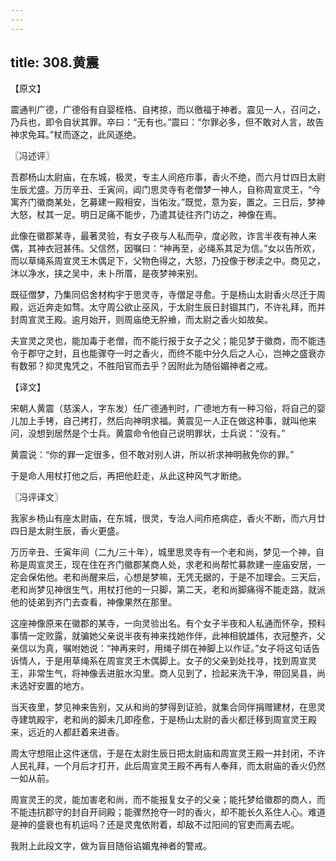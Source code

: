 ```yaml
---
---
---
```

title: 308.黄震
---



【原文】

震通判广德，广德俗有自婴桎梏、自拷掠，而以徼福于神者。震见一人，召问之，乃兵也，即令自状其罪。卒曰：“无有也。”震曰：“尔罪必多，但不敢对人言，故告神求免耳。”杖而逐之，此风遂绝。

〖冯述评〗

吾郡杨山太尉庙，在东城，极灵，专主人间疮疖事，香火不绝，而六月廿四日太尉生辰尤盛。万历辛丑、壬寅间，阊门思灵寺有老僧梦一神人，自称周宣灵王，“今寓齐门徽商某处，乞募建一殿相安，当佑汝。”既觉，意为妄，置之。三日后，梦神大怒，杖其一足。明日足痛不能步，乃遣其徒往齐门访之，神像在焉。

此像在徽郡某寺，最著灵验，有女子夜与人私而孕，度必败，诈言半夜有神人来偶，其神衣冠甚伟。父信然，因嘱曰：“神再至，必绳系其足为信。”女以告所欢，而以草绳系周宣灵王木偶足下，父物色得之，大怒，乃投像于秽渎之中。商见之，沐以净水，挟之吴中，未卜所厝，是夜梦神来别。

既征僧梦，乃集同侣舍材构宇于思灵寺，寺僧足寻愈。于是杨山太尉香火尽迁于周殿，远近奔走如骛。太守周公欲止巫风，于太尉生辰日封锢其门，不许礼拜，而并封周宣灵王殿。逾月始开，则周庙绝无肸飨，而太尉之香火如故矣。

夫宣灵之灵也，能加毒于老僧，而不能行报于女子之父；能见梦于徽商，而不能违令于郡守之封，且也能骤夺一时之香火，而终不能中分久后之人心，岂神之盛衰亦有数邪？抑灵鬼凭之，不胜阳官而去乎？因附此为随俗媚神者之戒。

【译文】

宋朝人黄震（慈溪人，字东发）任广德通判时，广德地方有一种习俗，将自己的婴儿加上手铐，自己拷打，然后向神明求福。黄震见一人正在做这种事，就叫他来问，没想到居然是个士兵。黄震命令他自己说明罪状，士兵说：“没有。”

黄震说：“你的罪一定很多，但不敢对别人讲，所以祈求神明赦免你的罪。”

于是命人用杖打他之后，再把他赶走，从此这种风气才断绝。

〖冯评译文〗

我家乡杨山有座太尉庙，在东城，很灵，专治人间疖疮病症，香火不断，而六月廿四日是太尉生辰，香火更盛。

万历辛丑、壬寅年间（二九/三十年），城里思灵寺有一个老和尚，梦见一个神，自称是周宣灵王，现在住在齐门徽郡某商人处，求老和尚帮忙募款建一座庙安居，一定会保佑他。老和尚醒来后，心想是梦嘛，无凭无据的，于是不加理会。三天后，老和尚梦见神很生气，用杖打他的一只脚，第二天，老和尚脚痛得不能走路，就派他的徒弟到齐门去查看，神像果然在那里。

这座神像原来在徽郡的某寺，一向灵验出名。有个女子半夜和人私通而怀孕，预料事情一定败露，就骗她父亲说半夜有神来找她作伴，此神相貌雄伟，衣冠整齐，父亲信以为真，嘱咐她说：“神再来时，用绳子绑在神脚上以作证。”女子将这句话告诉情人，于是用草绳系在周宣灵王木偶脚上。女子的父亲到处找寻，找到周宣灵王，非常生气，将神像丢进脏水沟里。商人见到了，捡起来洗干净，带回吴县，尚未选好安置的地方。

当天夜里，梦见神来告别，又从和尚的梦得到证验，就集合同伴捐赠建材，在思灵寺建筑殿宇，老和尚的脚未几即痊愈，于是杨山太尉的香火都迁移到周宣灵王殿来，远近的人都赶着来进香。

周太守想阻止这件迷信，于是在太尉生辰日把太尉庙和周宣灵王殿一并封闭，不许人民礼拜，一个月后才打开，此后周宣灵王殿不再有人奉拜，而太尉庙的香火仍然一如从前。

周宣灵王的灵，能加害老和尚，而不能报复女子的父亲；能托梦给徽郡的商人，而不能违抗郡守的封自开祠殿；能骤然抢夺一时的香火，却不能长久系住人心。难道是神的盛衰也有机运吗？还是灵鬼依附着，却敌不过阳间的官吏而离去呢。

我附上此段文字，做为盲目随俗谄媚鬼神者的警戒。